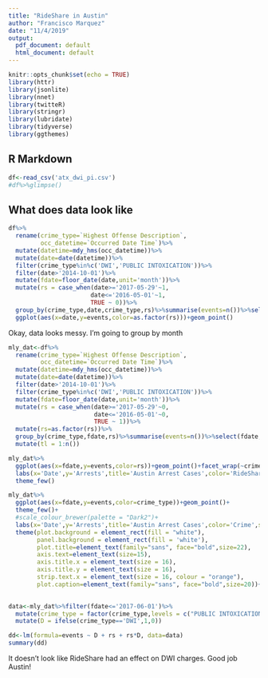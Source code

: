 ```yaml
---
title: "RideShare in Austin"
author: "Francisco Marquez"
date: "11/4/2019"
output:
  pdf_document: default
  html_document: default
---
```


```r
knitr::opts_chunk$set(echo = TRUE)
library(httr)
library(jsonlite)
library(nnet)
library(twitteR)
library(stringr)
library(lubridate)
library(tidyverse)
library(ggthemes)
```

## R Markdown



```r
df<-read_csv('atx_dwi_pi.csv')
#df%>%glimpse()
```

## What does data look like



```r
df%>%
  rename(crime_type=`Highest Offense Description`,
         occ_datetime=`Occurred Date Time`)%>%
  mutate(datetime=mdy_hms(occ_datetime))%>%
  mutate(date=date(datetime))%>%
  filter(crime_type%in%c('DWI','PUBLIC INTOXICATION'))%>%
  filter(date>'2014-10-01')%>%
  mutate(fdate=floor_date(date,unit='month'))%>%
  mutate(rs = case_when(date>='2017-05-29'~1,
                       date<='2016-05-01'~1,
                       TRUE ~ 0))%>%
  group_by(crime_type,date,crime_type,rs)%>%summarise(events=n())%>%select(date,events,crime_type,rs)%>%
  ggplot(aes(x=date,y=events,color=as.factor(rs)))+geom_point()
```

Okay, data looks messy. I'm going to group by month

```r
mly_dat<-df%>%
  rename(crime_type=`Highest Offense Description`,
         occ_datetime=`Occurred Date Time`)%>%
  mutate(datetime=mdy_hms(occ_datetime))%>%
  mutate(date=date(datetime))%>%
  filter(date>'2014-10-01')%>%
  filter(crime_type%in%c('DWI','PUBLIC INTOXICATION'))%>%
  mutate(fdate=floor_date(date,unit='month'))%>%
  mutate(rs = case_when(date>='2017-05-29'~0,
                        date<='2016-05-01'~0,
                        TRUE ~ 1))%>%
  mutate(rs=as.factor(rs))%>%
  group_by(crime_type,fdate,rs)%>%summarise(events=n())%>%select(fdate,crime_type,rs,events)%>%ungroup()%>%
  mutate(tl = 1:n())

mly_dat%>%
  ggplot(aes(x=fdate,y=events,color=rs))+geom_point()+facet_wrap(~crime_type)+
  labs(x='Date',y='Arrests',title='Austin Arrest Cases',color='RideShare Unavailable',subtitle = '')+
  theme_few()

mly_dat%>%
  ggplot(aes(x=fdate,y=events,color=crime_type))+geom_point()+
  theme_few()+
  #scale_colour_brewer(palette = "Dark2")+
  labs(x='Date',y='Arrests',title='Austin Arrest Cases',color='Crime',subtitle = '')+
  theme(plot.background = element_rect(fill = "white"),
        panel.background = element_rect(fill = 'white'),
        plot.title=element_text(family="sans", face="bold",size=22),
        axis.text=element_text(size=15),
        axis.title.x = element_text(size = 16),
        axis.title.y = element_text(size = 16),
        strip.text.x = element_text(size = 16, colour = "orange"),
        plot.caption=element_text(family="sans", face="bold",size=20))+scale_fill_hc()
  
```

```r
data<-mly_dat%>%filter(fdate<='2017-06-01')%>%
  mutate(crime_type = factor(crime_type,levels = c("PUBLIC INTOXICATION","DWI")))%>%
  mutate(D = ifelse(crime_type=='DWI',1,0))

dd<-lm(formula=events ~ D + rs + rs*D, data=data)
summary(dd)
```



It doesn't look like RideShare had an effect on DWI charges. Good job Austin!